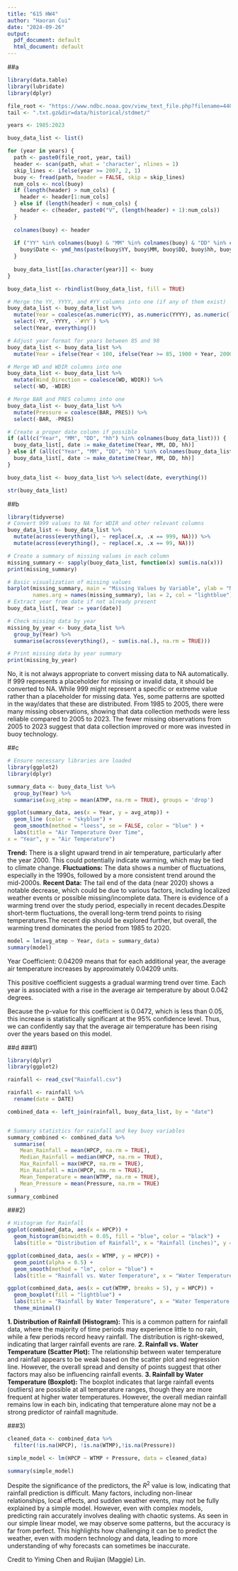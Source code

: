 ```yaml
---
title: "615 HW4"
author: "Haoran Cui"
date: "2024-09-26"
output:
  pdf_document: default
  html_document: default
---
```

##a
```r
library(data.table)
library(lubridate)
library(dplyr)

file_root <- "https://www.ndbc.noaa.gov/view_text_file.php?filename=44013h"
tail <- ".txt.gz&dir=data/historical/stdmet/"

years <- 1985:2023

buoy_data_list <- list()

for (year in years) {
  path <- paste0(file_root, year, tail)
  header <- scan(path, what = 'character', nlines = 1)
  skip_lines <- ifelse(year >= 2007, 2, 1)
  buoy <- fread(path, header = FALSE, skip = skip_lines)
  num_cols <- ncol(buoy)
  if (length(header) > num_cols) {
    header <- header[1:num_cols]
  } else if (length(header) < num_cols) {
    header <- c(header, paste0("V", (length(header) + 1):num_cols))
  }
  
  colnames(buoy) <- header
  
  if ("YY" %in% colnames(buoy) & "MM" %in% colnames(buoy) & "DD" %in% colnames(buoy) & "hh" %in% colnames(buoy) & "mm" %in% colnames(buoy)) {
    buoy$Date <- ymd_hms(paste(buoy$YY, buoy$MM, buoy$DD, buoy$hh, buoy$mm))
  }
  
  buoy_data_list[[as.character(year)]] <- buoy
}

buoy_data_list <- rbindlist(buoy_data_list, fill = TRUE)

# Merge the YY, YYYY, and #YY columns into one (if any of them exist)
buoy_data_list <- buoy_data_list %>%
  mutate(Year = coalesce(as.numeric(YY), as.numeric(YYYY), as.numeric(`#YY`))) %>%
  select(-YY, -YYYY, -`#YY`) %>%
  select(Year, everything())

# Adjust year format for years between 85 and 98
buoy_data_list <- buoy_data_list %>%
  mutate(Year = ifelse(Year < 100, ifelse(Year >= 85, 1900 + Year, 2000 + Year), Year))

# Merge WD and WDIR columns into one
buoy_data_list <- buoy_data_list %>%
  mutate(Wind_Direction = coalesce(WD, WDIR)) %>%
  select(-WD, -WDIR)

# Merge BAR and PRES columns into one
buoy_data_list <- buoy_data_list %>%
  mutate(Pressure = coalesce(BAR, PRES)) %>%
  select(-BAR, -PRES)

# Create a proper date column if possible
if (all(c("Year", "MM", "DD", "hh") %in% colnames(buoy_data_list))) {
  buoy_data_list[, date := make_datetime(Year, MM, DD, hh)]
} else if (all(c("Year", "MM", "DD", "hh") %in% colnames(buoy_data_list))) {
  buoy_data_list[, date := make_datetime(Year, MM, DD, hh)]
}

buoy_data_list <- buoy_data_list %>% select(date, everything())

str(buoy_data_list)

```
##b
```r
library(tidyverse)
# Convert 999 values to NA for WDIR and other relevant columns
buoy_data_list <- buoy_data_list %>%
  mutate(across(everything(), ~ replace(.x, .x == 999, NA))) %>% 
  mutate(across(everything(), ~ replace(.x, .x == 99, NA)))

# Create a summary of missing values in each column
missing_summary <- sapply(buoy_data_list, function(x) sum(is.na(x)))
print(missing_summary)

# Basic visualization of missing values
barplot(missing_summary, main = "Missing Values by Variable", ylab = "Number of Missing Values", 
        names.arg = names(missing_summary), las = 2, col = "lightblue")
# Extract year from date if not already present
buoy_data_list[, Year := year(date)]

# Check missing data by year
missing_by_year <- buoy_data_list %>%
  group_by(Year) %>%
  summarise(across(everything(), ~ sum(is.na(.), na.rm = TRUE)))

# Print missing data by year summary
print(missing_by_year)
```
No, it is not always appropriate to convert missing data to NA automatically. 
If 999 represents a placeholder for missing or invalid data, it should be converted to NA. 
While 999 might represent a specific or extreme value rather than a placeholder for missing data. 
Yes, some patterns are spotted in the way/dates that these are distributed.
From 1985 to 2005, there were many missing observations, showing that data collection methods were less reliable compared to 2005 to 2023. The fewer missing observations from 2005 to 2023 suggest that data collection improved or more was invested in buoy technology.


##c
```r
# Ensure necessary libraries are loaded
library(ggplot2)
library(dplyr)

summary_data <- buoy_data_list %>% 
  group_by(Year) %>%
  summarise(avg_atmp = mean(ATMP, na.rm = TRUE), groups = 'drop')

ggplot(summary_data, aes(x = Year, y = avg_atmp)) + 
  geom_line (color = "skyblue") +
  geom_smooth(method = "loess", se = FALSE, color = "blue" ) +
  labs(title = "Air Temperature Over Time",
x = "Year", y = "Air Temperature")

```
__Trend:__ There is a slight upward trend in air temperature, particularly after the year 2000. This could potentially indicate warming, which may be tied to climate change.
__Fluctuations:__ The data shows a number of fluctuations, especially in the 1990s, followed by a more consistent trend around the mid-2000s.
__Recent Data:__ The tail end of the data (near 2020) shows a notable decrease, which could be due to various factors, including localized weather events or possible missing/incomplete data.
There is evidence of a warming trend over the study period, especially in recent decades.Despite short-term fluctuations, the overall long-term trend points to rising temperatures.The recent dip should be explored further, but overall, the warming trend dominates the period from 1985 to 2020.


```r
model = lm(avg_atmp ~ Year, data = summary_data)
summary(model)
```
Year Coefficient: 0.04209 means that for each additional year, the average air temperature increases by approximately 0.04209 units.

This positive coefficient suggests a gradual warming trend over time. Each year is associated with a rise in the average air temperature by about 0.042 degrees.

Because the p-value for this coefficient is 0.0472, which is less than 0.05, this increase is statistically significant at the 95% confidence level. Thus, we can confidently say that the average air temperature has been rising over the years based on this model.

##d
###1)
```r
library(dplyr)
library(ggplot2)

rainfall <- read_csv("Rainfall.csv")

rainfall <- rainfall %>%
  rename(date = DATE)

combined_data <- left_join(rainfall, buoy_data_list, by = "date")


# Summary statistics for rainfall and key buoy variables
summary_combined <- combined_data %>%
  summarise(
    Mean_Rainfall = mean(HPCP, na.rm = TRUE),
    Median_Rainfall = median(HPCP, na.rm = TRUE),
    Max_Rainfall = max(HPCP, na.rm = TRUE),
    Min_Rainfall = min(HPCP, na.rm = TRUE),
    Mean_Temperature = mean(WTMP, na.rm = TRUE),
    Mean_Pressure = mean(Pressure, na.rm = TRUE)
  )
summary_combined

```

###2)
```r
# Histogram for Rainfall
ggplot(combined_data, aes(x = HPCP)) +
  geom_histogram(binwidth = 0.05, fill = "blue", color = "black") +
  labs(title = "Distribution of Rainfall", x = "Rainfall (inches)", y = "Count")

ggplot(combined_data, aes(x = WTMP, y = HPCP)) +
  geom_point(alpha = 0.5) +
  geom_smooth(method = "lm", color = "blue") +
  labs(title = "Rainfall vs. Water Temperature", x = "Water Temperature (°C)", y = "Rainfall (inches)")

ggplot(combined_data, aes(x = cut(WTMP, breaks = 5), y = HPCP)) +
  geom_boxplot(fill = "lightblue") +
  labs(title = "Rainfall by Water Temperature", x = "Water Temperature Bins", y = "Rainfall (inches)") +
  theme_minimal()

```
__1. Distribution of Rainfall (Histogram):__
This is a common pattern for rainfall data, where the majority of time periods may experience little to no rain, while a few periods record heavy rainfall. The distribution is right-skewed, indicating that larger rainfall events are rare.
__2. Rainfall vs. Water Temperature (Scatter Plot):__
The relationship between water temperature and rainfall appears to be weak based on the scatter plot and regression line. However, the overall spread and density of points suggest that other factors may also be influencing rainfall events.
__3. Rainfall by Water Temperature (Boxplot):__
The boxplot indicates that large rainfall events (outliers) are possible at all temperature ranges, though they are more frequent at higher water temperatures. However, the overall median rainfall remains low in each bin, indicating that temperature alone may not be a strong predictor of rainfall magnitude.

###3)

```r
cleaned_data <- combined_data %>%
  filter(!is.na(HPCP), !is.na(WTMP),!is.na(Pressure))

simple_model <- lm(HPCP ~ WTMP + Pressure, data = cleaned_data)

summary(simple_model)
```
Despite the significance of the predictors, the $R^2$ value is low, indicating that rainfall prediction is difficult. Many factors, including non-linear relationships, local effects, and sudden weather events, may not be fully explained by a simple model. However, even with complex models, predicting rain accurately involves dealing with chaotic systems. As seen in our simple linear model, we may observe some patterns, but the accuracy is far from perfect. This highlights how challenging it can be to predict the weather, even with modern technology and data, leading to more understanding of why forecasts can sometimes be inaccurate.

Credit to Yiming Chen and Ruijian (Maggie) Lin.



